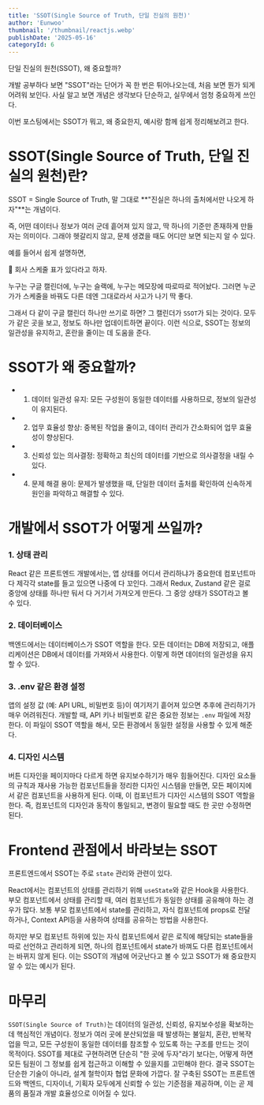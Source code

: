 ```yaml
---
title: 'SSOT(Single Source of Truth, 단일 진실의 원천)'
author: 'Eunwoo'
thumbnail: '/thumbnail/reactjs.webp'
publishDate: '2025-05-16'
categoryId: 6
---
```


단일 진실의 원천(SSOT), 왜 중요할까?

개발 공부하다 보면 "SSOT"라는 단어가 꼭 한 번은 튀어나오는데, 처음 보면 뭔가 되게 어려워 보인다.
사실 알고 보면 개념은 생각보다 단순하고, 실무에서 엄청 중요하게 쓰인다.

이번 포스팅에서는 SSOT가 뭐고, 왜 중요한지, 예시랑 함께 쉽게 정리해보려고 한다.

# SSOT(Single Source of Truth, 단일 진실의 원천)란?

SSOT = Single Source of Truth, 말 그대로 **"진실은 하나의 출처에서만 나오게 하자"**는 개념이다.

즉, 어떤 데이터나 정보가 여러 군데 흩어져 있지 않고, 딱 하나의 기준만 존재하게 만들자는 의미이다.
그래야 헷갈리지 않고, 문제 생겼을 때도 어디만 보면 되는지 알 수 있다.

예를 들어서 쉽게 설명하면,

📅 회사 스케줄 표가 있다라고 하자.

누구는 구글 캘린더에, 누구는 슬랙에, 누구는 메모장에 따로따로 적어놨다. 그러면 누군가가 스케줄을 바꿔도 다른 데엔 그대로라서 사고가 나기 딱 좋다.

그래서 다 같이 구글 캘린더 하나만 쓰기로 하면? 그 캘린더가 `SSOT`가 되는 것이다.
모두가 같은 곳을 보고, 정보도 하나만 업데이트하면 끝이다.
이런 식으로, SSOT는 정보의 일관성을 유지하고, 혼란을 줄이는 데 도움을 준다.

# SSOT가 왜 중요할까?

- 1. 데이터 일관성 유지: 모든 구성원이 동일한 데이터를 사용하므로, 정보의 일관성이 유지된다.
- 2. 업무 효율성 향상: 중복된 작업을 줄이고, 데이터 관리가 간소화되어 업무 효율성이 향상된다.
- 3. 신뢰성 있는 의사결정: 정확하고 최신의 데이터를 기반으로 의사결정을 내릴 수 있다.
- 4. 문제 해결 용이: 문제가 발생했을 때, 단일한 데이터 출처를 확인하여 신속하게 원인을 파악하고 해결할 수 있다.

# 개발에서 SSOT가 어떻게 쓰일까?

### 1. 상태 관리

React 같은 프론트엔드 개발에서는, 앱 상태를 어디서 관리하냐가 중요한데 컴포넌트마다 제각각 state를 들고 있으면 나중에 다 꼬인다.
그래서 Redux, Zustand 같은 걸로 중앙에 상태를 하나만 둬서 다 거기서 가져오게 만든다. 그 중앙 상태가 SSOT라고 볼 수 있다.

### 2. 데이터베이스

백엔드에서는 데이터베이스가 SSOT 역할을 한다. 모든 데이터는 DB에 저장되고, 애플리케이션은 DB에서 데이터를 가져와서 사용한다. 이렇게 하면 데이터의 일관성을 유지할 수 있다.

### 3. .env 같은 환경 설정

앱의 설정 값 (예: API URL, 비밀번호 등)이 여기저기 흩어져 있으면 추후에 관리하기가 매우 어려워진다. 개발할 때, API 키나 비밀번호 같은 중요한 정보는 `.env` 파일에 저장한다. 이 파일이 SSOT 역할을 해서, 모든 환경에서 동일한 설정을 사용할 수 있게 해준다.

### 4. 디자인 시스템

버튼 디자인을 페이지마다 다르게 하면 유지보수하기가 매우 힘들어진다. 디자인 요소들의 규칙과 재사용 가능한 컴포넌트들을 정리한 디자인 시스템을 만들면, 모든 페이지에서 같은 컴포넌트을 사용하게 된다.
이때, 이 컴포넌트가 디자인 시스템의 SSOT 역할을 한다. 즉, 컴포넌트의 디자인과 동작이 통일되고, 변경이 필요할 때도 한 곳만 수정하면 된다.

# Frontend 관점에서 바라보는 SSOT

프론트엔드에서 SSOT는 주로 `state` 관리와 관련이 있다.

React에서는 컴포넌트의 상태를 관리하기 위해 `useState`와 같은 Hook을 사용한다.
부모 컴포넌트에서 상태를 관리할 때, 여러 컴포넌트가 동일한 상태를 공유해야 하는 경우가 많다.
보통 부모 컴포넌트에서 state를 관리하고, 자식 컴포넌트에 props로 전달하거나, Context API등을 사용하여 상태를 공유하는 방법을 사용한다.

하지만 부모 컴포넌트 하위에 있는 자식 컴포넌트에서 같은 로직에 해당되는 state들을 따로 선언하고 관리하게 되면, 하나의 컴포넌트에서 state가 바껴도 다른 컴포넌트에서는 바뀌지 않게 된다.
이는 SSOT의 개념에 어긋난다고 볼 수 있고 SSOT가 왜 중요한지 알 수 있는 예시가 된다.

# 마무리

`SSOT(Single Source of Truth)`는 데이터의 일관성, 신뢰성, 유지보수성을 확보하는 데 핵심적인 개념이다.
정보가 여러 곳에 분산되었을 때 발생하는 불일치, 혼란, 반복작업을 막고, 모든 구성원이 동일한 데이터를 참조할 수 있도록 하는 구조를 만드는 것이 목적이다.
SSOT를 제대로 구현하려면 단순히 "한 곳에 두자"라기 보다는, 어떻게 하면 모든 팀원이 그 정보를 쉽게 접근하고 이해할 수 있을지를 고민해야 한다.
결국 SSOT는 단순한 기술이 아니라, 설계 철학이자 협업 문화에 가깝다.
잘 구축된 SSOT는 프론트엔드와 백엔드, 디자이너, 기획자 모두에게 신뢰할 수 있는 기준점을 제공하며, 이는 곧 제품의 품질과 개발 효율성으로 이어질 수 있다.

